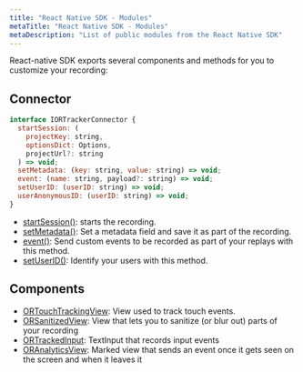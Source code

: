 ```yaml
---
title: "React Native SDK - Modules"
metaTitle: "React Native SDK - Modules"
metaDescription: "List of public modules from the React Native SDK"
---
```


React-native SDK exports several components and methods for you to customize your recording:

## Connector

```js
interface IORTrackerConnector {
  startSession: (
    projectKey: string,
    optionsDict: Options,
    projectUrl?: string
  ) => void;
  setMetadata: (key: string, value: string) => void;
  event: (name: string, payload?: string) => void;
  setUserID: (userID: string) => void;
  userAnonymousID: (userID: string) => void;
}
```

- [startSession()](/rn-sdk/start): starts the recording.
- [setMetadata()](/rn-sdk/set-metadata): Set a metadata field and save it as part of the recording.
- [event()](/rn-sdk/event): Send custom events to be recorded as part of your replays with this method.
- [setUserID()](/rn-sdk/set-user-id): Identify your users with this method.

## Components

- [ORTouchTrackingView](/rn-sdk/touch): View used to track touch events.
- [ORSanitizedView](/rn-sdk/sanitization): View that lets you to sanitize (or blur out) parts of your recording
- [ORTrackedInput](/rn-sdk/inputs): TextInput that records input events
- [ORAnalyticsView](/rn-sdk/analytics): Marked view that sends an event once it gets seen on the screen and when it leaves it
